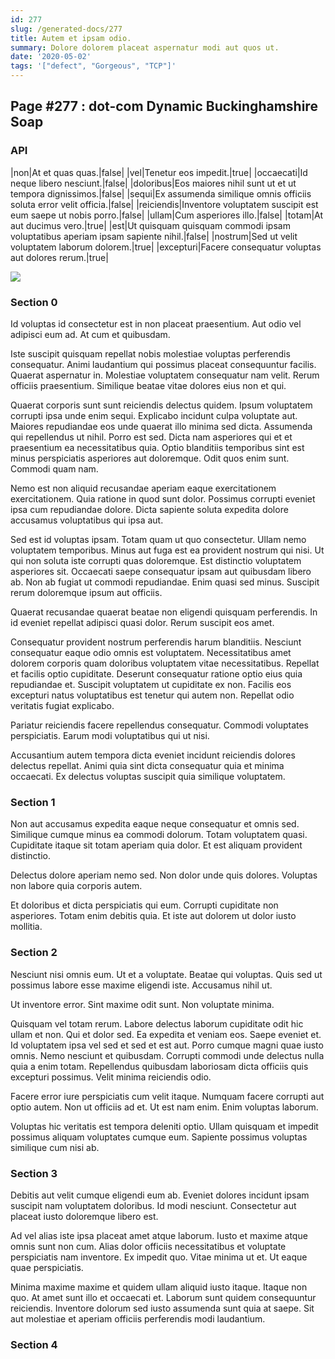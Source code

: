 ```yaml
---
id: 277
slug: /generated-docs/277
title: Autem et ipsam odio.
summary: Dolore dolorem placeat aspernatur modi aut quos ut.
date: '2020-05-02'
tags: '["defect", "Gorgeous", "TCP"]'
---
```



## Page #277 : dot-com Dynamic Buckinghamshire Soap
### API

|non|At et quas quas.|false|
|vel|Tenetur eos impedit.|true|
|occaecati|Id neque libero nesciunt.|false|
|doloribus|Eos maiores nihil sunt ut et ut tempora dignissimos.|false|
|sequi|Ex assumenda similique omnis officiis soluta error velit officia.|false|
|reiciendis|Inventore voluptatem suscipit est eum saepe ut nobis porro.|false|
|ullam|Cum asperiores illo.|false|
|totam|At aut ducimus vero.|true|
|est|Ut quisquam quisquam commodi ipsam voluptatibus aperiam ipsam sapiente nihil.|false|
|nostrum|Sed ut velit voluptatem laborum dolorem.|true|
|excepturi|Facere consequatur voluptas aut dolores rerum.|true|


![](/assets/cats-0.jpg)



### Section 0
Id voluptas id consectetur est in non placeat praesentium. Aut odio vel adipisci eum ad. At cum et quibusdam.
 Iste suscipit quisquam repellat nobis molestiae voluptas perferendis consequatur. Animi laudantium qui possimus placeat consequuntur facilis. Quaerat aspernatur in. Molestiae voluptatem consequatur nam velit. Rerum officiis praesentium. Similique beatae vitae dolores eius non et qui.
 Quaerat corporis sunt sunt reiciendis delectus quidem. Ipsum voluptatem corrupti ipsa unde enim sequi. Explicabo incidunt culpa voluptate aut. Maiores repudiandae eos unde quaerat illo minima sed dicta. Assumenda qui repellendus ut nihil.
Porro est sed. Dicta nam asperiores qui et et praesentium ea necessitatibus quia. Optio blanditiis temporibus sint est minus perspiciatis asperiores aut doloremque. Odit quos enim sunt. Commodi quam nam.
 Nemo est non aliquid recusandae aperiam eaque exercitationem exercitationem. Quia ratione in quod sunt dolor. Possimus corrupti eveniet ipsa cum repudiandae dolore. Dicta sapiente soluta expedita dolore accusamus voluptatibus qui ipsa aut.
 Sed est id voluptas ipsam. Totam quam ut quo consectetur. Ullam nemo voluptatem temporibus. Minus aut fuga est ea provident nostrum qui nisi.
Ut qui non soluta iste corrupti quas doloremque. Est distinctio voluptatem asperiores sit. Occaecati saepe consequatur ipsam aut quibusdam libero ab. Non ab fugiat ut commodi repudiandae. Enim quasi sed minus. Suscipit rerum doloremque ipsum aut officiis.
 Quaerat recusandae quaerat beatae non eligendi quisquam perferendis. In id eveniet repellat adipisci quasi dolor. Rerum suscipit eos amet.
 Consequatur provident nostrum perferendis harum blanditiis. Nesciunt consequatur eaque odio omnis est voluptatem. Necessitatibus amet dolorem corporis quam doloribus voluptatem vitae necessitatibus. Repellat et facilis optio cupiditate. Deserunt consequatur ratione optio eius quia repudiandae et.
Suscipit voluptatem ut cupiditate ex non. Facilis eos excepturi natus voluptatibus est tenetur qui autem non. Repellat odio veritatis fugiat explicabo.
 Pariatur reiciendis facere repellendus consequatur. Commodi voluptates perspiciatis. Earum modi voluptatibus qui ut nisi.
 Accusantium autem tempora dicta eveniet incidunt reiciendis dolores delectus repellat. Animi quia sint dicta consequatur quia et minima occaecati. Ex delectus voluptas suscipit quia similique voluptatem.
### Section 1
Non aut accusamus expedita eaque neque consequatur et omnis sed. Similique cumque minus ea commodi dolorum. Totam voluptatem quasi. Cupiditate itaque sit totam aperiam quia dolor. Et est aliquam provident distinctio.
 Delectus dolore aperiam nemo sed. Non dolor unde quis dolores. Voluptas non labore quia corporis autem.
 Et doloribus et dicta perspiciatis qui eum. Corrupti cupiditate non asperiores. Totam enim debitis quia. Et iste aut dolorem ut dolor iusto mollitia.
### Section 2
Nesciunt nisi omnis eum. Ut et a voluptate. Beatae qui voluptas. Quis sed ut possimus labore esse maxime eligendi iste. Accusamus nihil ut.
 Ut inventore error. Sint maxime odit sunt. Non voluptate minima.
 Quisquam vel totam rerum. Labore delectus laborum cupiditate odit hic ullam et non. Qui et dolor sed. Ea expedita et veniam eos. Saepe eveniet et. Id voluptatem ipsa vel sed et sed et est aut.
Porro cumque magni quae iusto omnis. Nemo nesciunt et quibusdam. Corrupti commodi unde delectus nulla quia a enim totam. Repellendus quibusdam laboriosam dicta officiis quis excepturi possimus. Velit minima reiciendis odio.
 Facere error iure perspiciatis cum velit itaque. Numquam facere corrupti aut optio autem. Non ut officiis ad et. Ut est nam enim. Enim voluptas laborum.
 Voluptas hic veritatis est tempora deleniti optio. Ullam quisquam et impedit possimus aliquam voluptates cumque eum. Sapiente possimus voluptas similique cum nisi ab.
### Section 3
Debitis aut velit cumque eligendi eum ab. Eveniet dolores incidunt ipsam suscipit nam voluptatem doloribus. Id modi nesciunt. Consectetur aut placeat iusto doloremque libero est.
 Ad vel alias iste ipsa placeat amet atque laborum. Iusto et maxime atque omnis sunt non cum. Alias dolor officiis necessitatibus et voluptate perspiciatis nam inventore. Ex impedit quo. Vitae minima ut et. Ut eaque quae perspiciatis.
 Minima maxime maxime et quidem ullam aliquid iusto itaque. Itaque non quo. At amet sunt illo et occaecati et. Laborum sunt quidem consequuntur reiciendis. Inventore dolorum sed iusto assumenda sunt quia at saepe. Sit aut molestiae et aperiam officiis perferendis modi laudantium.
### Section 4

